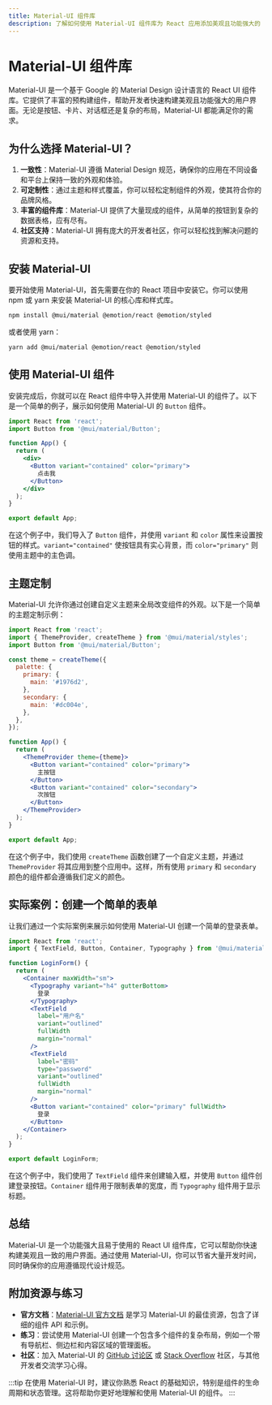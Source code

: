 ```yaml
---
title: Material-UI 组件库
description: 了解如何使用 Material-UI 组件库为 React 应用添加美观且功能强大的 UI 组件。
---
```


# Material-UI 组件库

Material-UI 是一个基于 Google 的 Material Design 设计语言的 React UI 组件库。它提供了丰富的预构建组件，帮助开发者快速构建美观且功能强大的用户界面。无论是按钮、卡片、对话框还是复杂的布局，Material-UI 都能满足你的需求。

## 为什么选择 Material-UI？

1. **一致性**：Material-UI 遵循 Material Design 规范，确保你的应用在不同设备和平台上保持一致的外观和体验。
2. **可定制性**：通过主题和样式覆盖，你可以轻松定制组件的外观，使其符合你的品牌风格。
3. **丰富的组件库**：Material-UI 提供了大量现成的组件，从简单的按钮到复杂的数据表格，应有尽有。
4. **社区支持**：Material-UI 拥有庞大的开发者社区，你可以轻松找到解决问题的资源和支持。

## 安装 Material-UI

要开始使用 Material-UI，首先需要在你的 React 项目中安装它。你可以使用 npm 或 yarn 来安装 Material-UI 的核心库和样式库。

```bash
npm install @mui/material @emotion/react @emotion/styled
```

或者使用 yarn：

```bash
yarn add @mui/material @emotion/react @emotion/styled
```

## 使用 Material-UI 组件

安装完成后，你就可以在 React 组件中导入并使用 Material-UI 的组件了。以下是一个简单的例子，展示如何使用 Material-UI 的 `Button` 组件。

```jsx
import React from 'react';
import Button from '@mui/material/Button';

function App() {
  return (
    <div>
      <Button variant="contained" color="primary">
        点击我
      </Button>
    </div>
  );
}

export default App;
```

在这个例子中，我们导入了 `Button` 组件，并使用 `variant` 和 `color` 属性来设置按钮的样式。`variant="contained"` 使按钮具有实心背景，而 `color="primary"` 则使用主题中的主色调。

## 主题定制

Material-UI 允许你通过创建自定义主题来全局改变组件的外观。以下是一个简单的主题定制示例：

```jsx
import React from 'react';
import { ThemeProvider, createTheme } from '@mui/material/styles';
import Button from '@mui/material/Button';

const theme = createTheme({
  palette: {
    primary: {
      main: '#1976d2',
    },
    secondary: {
      main: '#dc004e',
    },
  },
});

function App() {
  return (
    <ThemeProvider theme={theme}>
      <Button variant="contained" color="primary">
        主按钮
      </Button>
      <Button variant="contained" color="secondary">
        次按钮
      </Button>
    </ThemeProvider>
  );
}

export default App;
```

在这个例子中，我们使用 `createTheme` 函数创建了一个自定义主题，并通过 `ThemeProvider` 将其应用到整个应用中。这样，所有使用 `primary` 和 `secondary` 颜色的组件都会遵循我们定义的颜色。

## 实际案例：创建一个简单的表单

让我们通过一个实际案例来展示如何使用 Material-UI 创建一个简单的登录表单。

```jsx
import React from 'react';
import { TextField, Button, Container, Typography } from '@mui/material';

function LoginForm() {
  return (
    <Container maxWidth="sm">
      <Typography variant="h4" gutterBottom>
        登录
      </Typography>
      <TextField
        label="用户名"
        variant="outlined"
        fullWidth
        margin="normal"
      />
      <TextField
        label="密码"
        type="password"
        variant="outlined"
        fullWidth
        margin="normal"
      />
      <Button variant="contained" color="primary" fullWidth>
        登录
      </Button>
    </Container>
  );
}

export default LoginForm;
```

在这个例子中，我们使用了 `TextField` 组件来创建输入框，并使用 `Button` 组件创建登录按钮。`Container` 组件用于限制表单的宽度，而 `Typography` 组件用于显示标题。

## 总结

Material-UI 是一个功能强大且易于使用的 React UI 组件库，它可以帮助你快速构建美观且一致的用户界面。通过使用 Material-UI，你可以节省大量开发时间，同时确保你的应用遵循现代设计规范。

## 附加资源与练习

- **官方文档**：[Material-UI 官方文档](https://mui.com/) 是学习 Material-UI 的最佳资源，包含了详细的组件 API 和示例。
- **练习**：尝试使用 Material-UI 创建一个包含多个组件的复杂布局，例如一个带有导航栏、侧边栏和内容区域的管理面板。
- **社区**：加入 Material-UI 的 [GitHub 讨论区](https://github.com/mui/material-ui/discussions) 或 [Stack Overflow](https://stackoverflow.com/questions/tagged/material-ui) 社区，与其他开发者交流学习心得。

:::tip
在使用 Material-UI 时，建议你熟悉 React 的基础知识，特别是组件的生命周期和状态管理。这将帮助你更好地理解和使用 Material-UI 的组件。
:::